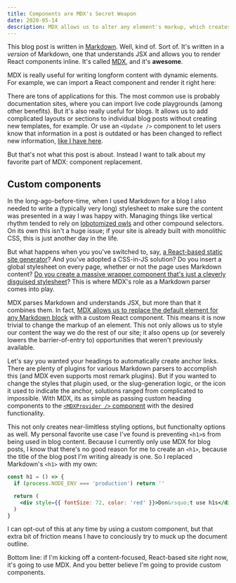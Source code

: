 ```yaml
---
title: Components are MDX's Secret Weapon
date: 2020-05-14
description: MDX allows us to alter any element's markup, which creates entirely new opportunities for styling & functionality.
---
```



This blog post is written in [Markdown](https://daringfireball.net/projects/markdown/syntax). Well, kind of. Sort of. It's written in a _version_ of Markdown, one that understands JSX and allows you to render React components inline. It's called [MDX](https://mdxjs.com/), and it's **awesome**.

MDX is really useful for writing longform content with dynamic elements. For example, we can import a React component and render it right here:

<ExampleCounter />

There are tons of applications for this. The most common use is probably documentation sites, where you can import live code playgrounds (among other benefits). But it's also really useful for blogs. It allows us to add complicated layouts or sections to individual blog posts without creating new templates, for example. Or use an `<Update />` component to let users know that information in a post is outdated or has been changed to reflect new information, [like I have here](/blog/functional-first-accordions/).

But that's not what this post is about. Instead I want to talk about my favorite part of MDX: component replacement.

## Custom components

In the long-ago-before-time, when I used Markdown for a blog I also needed to write a (typically very long) stylesheet to make sure the content was presented in a way I was happy with. Managing things like vertical rhythm tended to rely on [lobotomized owls](https://alistapart.com/article/axiomatic-css-and-lobotomized-owls/) and other compound selectors. On its own this isn't a huge issue; if your site is already built with monolithic CSS, this is just another day in the life.

But what happens when you you've switched to, say, [a React-based static site generator](https://gatsbyjs.org)? And you've adopted a CSS-in-JS solution? Do you insert a global stylesheet on every page, whether or not the page uses Markdown content? [Do you create a massive wrapper component that's just a cleverly disguised stylesheet](https://github.com/lowmess/lowmess/blob/c1ddc91a7fcd4d47c1f1a921c0dc3eec3ba131f8/src/templates/BlogPost/MarkdownContent.js)? This is where MDX's role as a Markdown parser comes into play.

MDX parses Markdown and understands JSX, but more than that it combines them. In fact, [MDX allows us to replace the default element for any Markdown block](https://mdxjs.com/table-of-components) with a custom React component. This means it is now trivial to change the markup of an element. This not only allows us to style our content the way we do the rest of our site; it also opens up (or severely lowers the barrier-of-entry to) opportunities that weren't previously available.

Let's say you wanted your headings to automatically create anchor links. There are plenty of plugins for various Markdown parsers to accomplish this (and MDX even supports most remark plugins). But if you wanted to change the styles that plugin used, or the slug-generation logic, or the icon it used to indicate the anchor, solutions ranged from complicated to impossible. With MDX, its as simple as passing custom heading components to the [`<MDXProvider />` component](https://mdxjs.com/getting-started#using-the-wrapper) with the desired functionality.

This not only creates near-limitless styling options, but functionalty options as well. My personal favorite use case I've found is preventing `<h1>`s from being used in blog content. Because I currently only use MDX for blog posts, I know that there's no good reason for me to create an `<h1>`, because the title of the blog post I'm writing already is one. So I replaced Markdown's `<h1>` with my own:

```jsx
const h1 = () => {
  if (process.NODE_ENV === 'production') return ''

  return (
    <div style={{ fontSize: 72, color: 'red' }}>Don&rsquo;t use h1s</div>
  )
}
```

I can opt-out of this at any time by using a custom component, but that extra bit of friction means I have to conciously try to muck up the document outline.

Bottom line: if I'm kicking off a content-focused, React-based site right now, it's going to use MDX. And you better believe I'm going to provide custom components.

